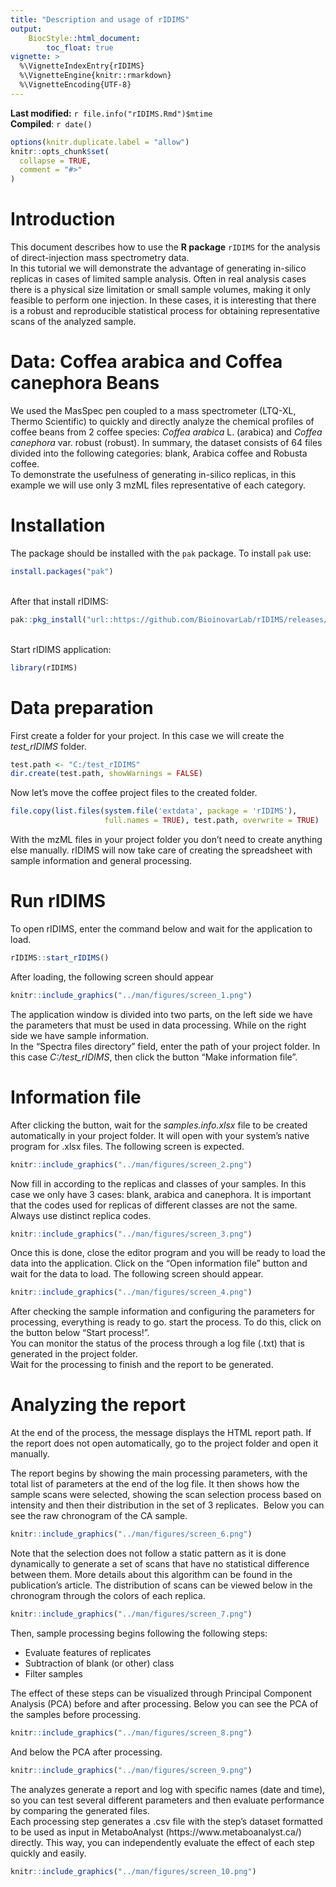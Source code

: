 ```yaml
---
title: "Description and usage of rIDIMS"
output:
    BiocStyle::html_document:
        toc_float: true
vignette: >
  %\VignetteIndexEntry{rIDIMS}
  %\VignetteEngine{knitr::rmarkdown}
  %\VignetteEncoding{UTF-8}
---
```


**Last modified:** `r file.info("rIDIMS.Rmd")$mtime`<br />
**Compiled**: `r date()`

```r
options(knitr.duplicate.label = "allow")
knitr::opts_chunk$set(
  collapse = TRUE,
  comment = "#>"
)
```

# Introduction

This document describes how to use the **R package** `rIDIMS` for the analysis of direct-injection mass spectrometry data. 
\
In this tutorial we will demonstrate the advantage of generating in-silico replicas in cases of limited sample analysis. Often in real analysis cases there is a physical size limitation or small sample volumes, making it only feasible to perform one injection. In these cases, it is interesting that there is a robust and reproducible statistical process for obtaining representative scans of the analyzed sample.


# Data:  Coffea arabica and Coffea canephora Beans

We used the MasSpec pen coupled to a mass spectrometer (LTQ-XL, Thermo Scientific) to quickly and directly analyze the chemical profiles of coffee beans from 2 coffee species: *Coffea arabica* L. (arabica) and *Coffea canephora* var. robust (robust). In summary, the dataset consists of 64 files divided into the following categories: blank, Arabica coffee and Robusta coffee. \
To demonstrate the usefulness of generating in-silico replicas, in this example we will use only 3 mzML files representative of each category.

# Installation

The package should be installed with the `pak` package. To
install `pak` use:
```r
install.packages("pak")
```
\
After that install rIDIMS: 

```r
pak::pkg_install("url::https://github.com/BioinovarLab/rIDIMS/releases/download/v0.6.5/rIDIMS_0.6.5.tar.gz")
```

\
Start rIDIMS application: 

```r
library(rIDIMS)
```

# Data preparation

First create a folder for your project. In this case we will create the *test_rIDIMS* folder.

```r
test.path <- "C:/test_rIDIMS"
dir.create(test.path, showWarnings = FALSE)

```

Now let's move the coffee project files to the created folder.


```r
file.copy(list.files(system.file('extdata', package = 'rIDIMS'), 
                     full.names = TRUE), test.path, overwrite = TRUE)


```

With the mzML files in your project folder you don't need to create anything else manually. rIDIMS will now take care of creating the spreadsheet with sample information and general processing.


# Run rIDIMS

To open rIDIMS, enter the command below and wait for the application to load.

```r
rIDIMS::start_rIDIMS()
```

After loading, the following screen should appear

```r
knitr::include_graphics("../man/figures/screen_1.png")
```

The application window is divided into two parts, on the left side we have the parameters that must be used
in data processing. While on the right side we have sample information. \
In the "Spectra files directory" field, enter the path of your project folder.
In this case *C:/test_rIDIMS*, then click the button "Make information file".

# Information file

After clicking the button, wait for the *samples.info.xlsx* file to be created automatically
in your project folder. It will open with your system's native program for .xlsx files.
The following screen is expected.

```r
knitr::include_graphics("../man/figures/screen_2.png")
```

Now fill in according to the replicas and classes of your samples. In this case we only have 3 cases: blank, arabica and canephora. It is important that the codes used for replicas of different classes are not the same. Always use distinct replica codes.

```r
knitr::include_graphics("../man/figures/screen_3.png")
```

Once this is done, close the editor program and you will be ready to load the data into the application. Click on the "Open information file" button and wait for the data to load. The following screen should appear.

```r
knitr::include_graphics("../man/figures/screen_4.png")
```

After checking the sample information and configuring the parameters for processing, everything is ready to go.
start the process. To do this, click on the button below "Start process!". \
You can monitor the status of the process through a log file (.txt) that is generated in the project folder. \
Wait for the processing to finish and the report to be generated.

# Analyzing the report

At the end of the process, the message displays the HTML report path. If the report does not open automatically, go to the project folder and open it manually.

The report begins by showing the main processing parameters, with the total list of parameters at the end of the log file.
It then shows how the sample scans were selected, showing the scan selection process based on intensity and then their distribution in the set of 3 replicates.\ 
Below you can see the raw chronogram of the CA sample.


```r
knitr::include_graphics("../man/figures/screen_6.png")
```

Note that the selection does not follow a static pattern as it is done dynamically to generate a set of scans that have no statistical difference between them. More details about this algorithm can be found in the publication's article. The distribution of scans can be viewed below in the chronogram through the colors of each replica.

```r
knitr::include_graphics("../man/figures/screen_7.png")
```

Then, sample processing begins following the following steps:

* Evaluate features of replicates
* Subtraction of blank (or other) class
* Filter samples

The effect of these steps can be visualized through Principal Component Analysis (PCA) before and after processing.
Below you can see the PCA of the samples before processing.

```r
knitr::include_graphics("../man/figures/screen_8.png")
```

And below the PCA after processing.

```r
knitr::include_graphics("../man/figures/screen_9.png")
```

The analyzes generate a report and log with specific names (date and time), so you can test several different parameters and then evaluate performance by comparing the generated files. \
Each processing step generates a .csv file with the step's dataset formatted to be used as input in MetaboAnalyst (https://www.metaboanalyst.ca/) directly. This way, you can independently evaluate the effect of each step quickly and easily.

```r
knitr::include_graphics("../man/figures/screen_10.png")
```









